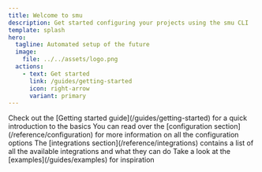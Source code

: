 ```yaml
---
title: Welcome to smu
description: Get started configuring your projects using the smu CLI
template: splash
hero:
  tagline: Automated setup of the future
  image:
    file: ../../assets/logo.png
  actions:
    - text: Get started
      link: /guides/getting-started
      icon: right-arrow
      variant: primary
---
```



<CardGrid>
  <Card title="Getting started" icon="rocket">
      Check out the [Getting started guide](/guides/getting-started) for a quick introduction to the basics
  </Card>
  <Card title="Configuration" icon="setting">
      You can read over the [configuration section](/reference/configuration) for more information on all the configuration options
  </Card>
  <Card title="Integrations" icon="puzzle">
      The [integrations section](/reference/integrations) contains a list of all the available integrations and what they can do
  </Card>
  <Card title="Examples" icon="document">
      Take a look at the [examples](/guides/examples) for inspiration
  </Card>
</CardGrid>
